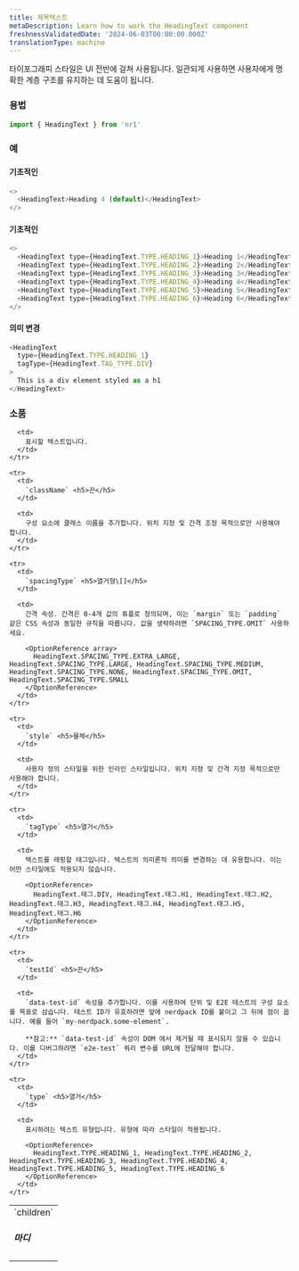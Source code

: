 ```yaml
---
title: 제목텍스트
metaDescription: Learn how to work the HeadingText component
freshnessValidatedDate: '2024-06-03T00:00:00.000Z'
translationType: machine
---
```


타이포그래피 스타일은 UI 전반에 걸쳐 사용됩니다. 일관되게 사용하면 사용자에게 명확한 계층 구조를 유지하는 데 도움이 됩니다.

### 용법

```js
import { HeadingText } from 'nr1'
```

### 예

#### 기초적인

```js
<>
  <HeadingText>Heading 4 (default)</HeadingText>
</>
```

#### 기초적인

```js
<>
  <HeadingText type={HeadingText.TYPE.HEADING_1}>Heading 1</HeadingText>
  <HeadingText type={HeadingText.TYPE.HEADING_2}>Heading 2</HeadingText>
  <HeadingText type={HeadingText.TYPE.HEADING_3}>Heading 3</HeadingText>
  <HeadingText type={HeadingText.TYPE.HEADING_4}>Heading 4</HeadingText>
  <HeadingText type={HeadingText.TYPE.HEADING_5}>Heading 5</HeadingText>
  <HeadingText type={HeadingText.TYPE.HEADING_6}>Heading 6</HeadingText>
</>
```

#### 의미 변경

```js
<HeadingText
  type={HeadingText.TYPE.HEADING_1}
  tagType={HeadingText.TAG_TYPE.DIV}
>
  This is a div element styled as a h1
</HeadingText>
```

### 소품

<table>
  <tbody>
    <tr>
      <td>
        `children` <h5>마디</h5>
      </td>

      <td>
        표시할 텍스트입니다.
      </td>
    </tr>

    <tr>
      <td>
        `className` <h5>끈</h5>
      </td>

      <td>
        구성 요소에 클래스 이름을 추가합니다. 위치 지정 및 간격 조정 목적으로만 사용해야 합니다.
      </td>
    </tr>

    <tr>
      <td>
        `spacingType` <h5>열거형\[]</h5>
      </td>

      <td>
        간격 속성. 간격은 0-4개 값의 튜플로 정의되며, 이는 `margin` 또는 `padding` 같은 CSS 속성과 동일한 규칙을 따릅니다. 값을 생략하려면 `SPACING_TYPE.OMIT` 사용하세요.

        <OptionReference array>
          HeadingText.SPACING_TYPE.EXTRA_LARGE, HeadingText.SPACING_TYPE.LARGE, HeadingText.SPACING_TYPE.MEDIUM, HeadingText.SPACING_TYPE.NONE, HeadingText.SPACING_TYPE.OMIT, HeadingText.SPACING_TYPE.SMALL
        </OptionReference>
      </td>
    </tr>

    <tr>
      <td>
        `style` <h5>물체</h5>
      </td>

      <td>
        사용자 정의 스타일을 위한 인라인 스타일입니다. 위치 지정 및 간격 지정 목적으로만 사용해야 합니다.
      </td>
    </tr>

    <tr>
      <td>
        `tagType` <h5>열거</h5>
      </td>

      <td>
        텍스트를 래핑할 태그입니다. 텍스트의 의미론적 의미를 변경하는 데 유용합니다. 이는 어떤 스타일에도 적용되지 않습니다.

        <OptionReference>
          HeadingText.태그.DIV, HeadingText.태그.H1, HeadingText.태그.H2, HeadingText.태그.H3, HeadingText.태그.H4, HeadingText.태그.H5, HeadingText.태그.H6
        </OptionReference>
      </td>
    </tr>

    <tr>
      <td>
        `testId` <h5>끈</h5>
      </td>

      <td>
        `data-test-id` 속성을 추가합니다. 이를 사용하여 단위 및 E2E 테스트의 구성 요소를 목표로 삼습니다. 테스트 ID가 유효하려면 앞에 nerdpack ID를 붙이고 그 뒤에 점이 옵니다. 예를 들어 `my-nerdpack.some-element`.

        **참고:** `data-test-id` 속성이 DOM 에서 제거될 때 표시되지 않을 수 있습니다. 이를 디버그하려면 `e2e-test` 쿼리 변수를 URL에 전달해야 합니다.
      </td>
    </tr>

    <tr>
      <td>
        `type` <h5>열거</h5>
      </td>

      <td>
        표시하려는 텍스트 유형입니다. 유형에 따라 스타일이 적용됩니다.

        <OptionReference>
          HeadingText.TYPE.HEADING_1, HeadingText.TYPE.HEADING_2, HeadingText.TYPE.HEADING_3, HeadingText.TYPE.HEADING_4, HeadingText.TYPE.HEADING_5, HeadingText.TYPE.HEADING_6
        </OptionReference>
      </td>
    </tr>
  </tbody>
</table>